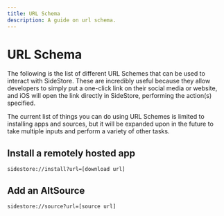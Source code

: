 ```yaml
---
title: URL Schema
description: A guide on url schema.
---
```


# URL Schema

The following is the list of different URL Schemes that can be used to interact with SideStore. These are incredibly useful because they allow developers to simply put a one-click link on their social media or website, and iOS will open the link directly in SideStore, performing the action(s) specified.

The current list of things you can do using URL Schemes is limited to installing apps and sources, but it will be expanded upon in the future to take multiple inputs and perform a variety of other tasks.

## Install a remotely hosted app

```
sidestore://install?url=[download url]
```

## Add an AltSource

```
sidestore://source?url=[source url]
```